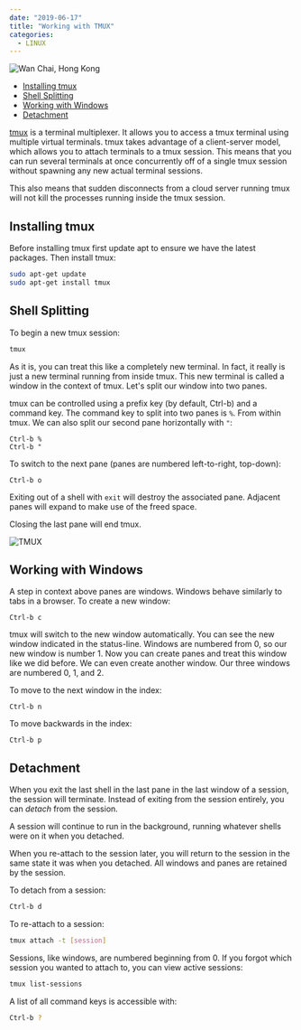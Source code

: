 ```yaml
---
date: "2019-06-17"
title: "Working with TMUX"
categories:
  - LINUX
---
```


![Wan Chai, Hong Kong](./photo-kt456d_645dhfh6dgjkhg4_d.jpg)


<!-- TOC -->

- [Installing tmux](#installing-tmux)
- [Shell Splitting](#shell-splitting)
- [Working with Windows](#working-with-windows)
- [Detachment](#detachment)

<!-- /TOC -->



[tmux](http://tmux.sourceforge.net/) is a terminal multiplexer. It allows you to access a tmux terminal using multiple virtual terminals. tmux takes advantage of a client-server model, which allows you to attach terminals to a tmux session. This means that you can run several terminals at once concurrently off of a single tmux session without spawning any new actual terminal sessions.

This also means that sudden disconnects from a cloud server running tmux will not kill the processes running inside the tmux session.


## Installing tmux

Before installing tmux first update apt to ensure we have the latest packages. Then install tmux:


```bash
sudo apt-get update
sudo apt-get install tmux
```


## Shell Splitting

To begin a new tmux session:


```bash
tmux
```


As it is, you can treat this like a completely new terminal. In fact, it really is just a new terminal running from inside tmux. This new terminal is called a window in the context of tmux. Let's split our window into two panes.

tmux can be controlled using a prefix key (by default, Ctrl-b) and a command key. The command key to split into two panes is `%`. From within tmux. We can also split our second pane horizontally with `"`:


```
Ctrl-b %
Ctrl-b "
```


To switch to the next pane (panes are numbered left-to-right, top-down):

```
Ctrl-b o
```

Exiting out of a shell with `exit` will destroy the associated pane. Adjacent panes will expand to make use of the freed space.

Closing the last pane will end tmux.


![TMUX](./TMUX_01.png)


## Working with Windows

A step in context above panes are windows. Windows behave similarly to tabs in a browser. To create a new window:


```
Ctrl-b c
```


tmux will switch to the new window automatically. You can see the new window indicated in the status-line. Windows are numbered from 0, so our new window is number 1. Now you can create panes and treat this window like we did before. We can even create another window. Our three windows are numbered 0, 1, and 2.

To move to the next window in the index:


```
Ctrl-b n
```


To move backwards in the index:


```
Ctrl-b p
```


## Detachment


When you exit the last shell in the last pane in the last window of a session, the session will terminate. Instead of exiting from the session entirely, you can _detach_ from the session.

A session will continue to run in the background, running whatever shells were on it when you detached.

When you re-attach to the session later, you will return to the session in the same state it was when you detached. All windows and panes are retained by the session.


To detach from a session:


```bash
Ctrl-b d
```


To re-attach to a session:


```bash
tmux attach -t [session]
```


Sessions, like windows, are numbered beginning from 0. If you forgot which session you wanted to attach to, you can view active sessions:


```bash
tmux list-sessions
```


A list of all command keys is accessible with:


```bash
Ctrl-b ?
```